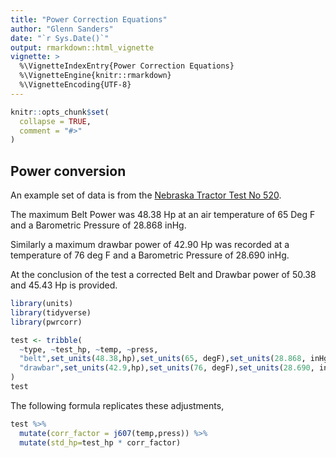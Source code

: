 ```yaml
---
title: "Power Correction Equations"
author: "Glenn Sanders"
date: "`r Sys.Date()`"
output: rmarkdown::html_vignette
vignette: >
  %\VignetteIndexEntry{Power Correction Equations}
  %\VignetteEngine{knitr::rmarkdown}
  %\VignetteEncoding{UTF-8}
---
```


```r
knitr::opts_chunk$set(
  collapse = TRUE,
  comment = "#>"
)
```

## Power conversion

An example set of data is from the [Nebraska Tractor Test No 520](http://digitalcommons.unl.edu/cgi/viewcontent.cgi?article=2054&context=tractormuseumlit).

The maximum Belt Power was 48.38 Hp at an air temperature of 65 Deg F and a Barometric Pressure of 28.868 inHg.

Similarly a maximum drawbar power of 42.90 Hp was recorded at a temperature of 76 deg F and a Barometric Pressure of 28.690 inHg.

At the conclusion of the test a corrected Belt and Drawbar power of 50.38 and 45.43 Hp is provided.


```r
library(units)
library(tidyverse)
library(pwrcorr)

test <- tribble(
  ~type, ~test_hp, ~temp, ~press,
  "belt",set_units(48.38,hp),set_units(65, degF),set_units(28.868, inHg),
  "drawbar",set_units(42.9,hp),set_units(76, degF),set_units(28.690, inHg)
)
test

```

The following formula replicates these adjustments,

```r
test %>% 
  mutate(corr_factor = j607(temp,press)) %>% 
  mutate(std_hp=test_hp * corr_factor)
```



